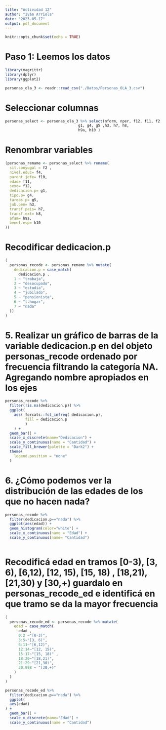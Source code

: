 ```yaml
---
title: "Actividad 12"
author: "Iván Arriola"
date: "2023-05-17"
output: pdf_document
---
```


```r
knitr::opts_chunk$set(echo = TRUE)
```

# Paso 1: Leemos los datos

```r
library(magrittr)
library(dplyr)
library(ggplot2)

personas_ola_3 <- readr::read_csv("./Datos/Personas_OLA_3.csv")

```
# Seleccionar columnas
```r

personas_select <- personas_ola_3 %>% select(nform, nper, f12, f11, f2, f10, f4,
                                 g1, g4, g5 ,h3, h7, h8,
                                 h9a, h10 )
```

# Renombrar variables
```r
(personas_rename <- personas_select %>% rename(
  sit.conyugal = f2 ,
  nivel.educ= f4,
  parent.jefe= f10,
  edad= f11,
  sexo= f12,
  dedicacion.p= g1,
  tipo.p= g4,
  tareas.p= g5,
  jub.pen= h3,
  transf.pais= h7,
  transf.ext= h8,
  afam= h9a,
  benef.esp= h10
))
```
# Recodificar dedicacion.p 
```r
(
  personas_recode <- personas_rename %>% mutate( 
    dedicacion.p = case_match( 
      dedicacion.p ,
    1 ~ "trabaja",
    2 ~ "desocupado",
    3 ~ "estudia",
    4 ~ "jubilado",
    5 ~ "pensionista",
    6 ~ "t.hogar",
    7 ~ "nada"
  )) 
)
```
# 5. Realizar un gráfico de barras de la variable dedicacion.p en del objeto personas_recode ordenado por frecuencia filtrando la categoría NA. Agregando nombre apropiados en los ejes

```r
personas_recode %>% 
  filter(!is.na(dedicacion.p)) %>% 
  ggplot(
    aes( forcats::fct_infreq( dedicacion.p),
         fill = dedicacion.p
         )
    ) +
  geom_bar() +
  scale_x_discrete(name="Dedicacion") +
  scale_y_continuous(name = "Cantidad") +
  scale_fill_brewer(palette = "Dark2") +
  theme(
    legend.position = "none"
  )

```
# 6. ¿Cómo podemos ver la distribución de las edades de los que no hacen nada?

```r
personas_recode %>% 
  filter(dedicacion.p=="nada") %>% 
  ggplot(aes(edad)) +
  geom_histogram(color="white") +
  scale_x_continuous(name = "Edad") +
  scale_y_continuous(name= "Cantidad")
  
```
# Recodificá edad en tramos [0-3), [3, 6), [6,12), [12, 15), [15, 18) , [18,21), [21,30) y [30,+) guardalo en personas_recode_ed e identificá en que tramo se da la mayor frecuencia

```r
(
  personas_recode_ed <- personas_recode %>% mutate( 
    edad = case_match( 
      edad ,
      0:2 ~"[0-3)", 
      3:5~"[3, 6)",
      6:11~"[6,12)",
      12:14~"[12, 15)",
      15:17~"[15, 18)" ,
      18:20~"[18,21)", 
      21:29~"[21,30)", 
      30:998 ~ "[30,+)"
    )
  ) 
)

personas_recode_ed %>% 
  filter(dedicacion.p=="nada") %>% 
  ggplot(
  aes(edad)
) +
  geom_bar() +
  scale_x_discrete(name="Edad") +
  scale_y_continuous(name = "Cantidad") 
  
```

#

